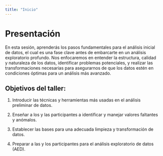 ```yaml
---
title: "Inicio"
---
```


# Presentación

En esta sesión, aprenderás los pasos fundamentales para el análisis inicial de datos, el cual es una fase clave antes de embarcarte en un análisis exploratorio profundo. Nos enfocaremos en entender la estructura, calidad y naturaleza de los datos, identificar problemas potenciales, y realizar las transformaciones necesarias para asegurarnos de que los datos estén en condiciones óptimas para un análisis más avanzado.

## Objetivos del taller:

1.  Introducir las técnicas y herramientas más usadas en el análisis preliminar de datos.

2.  Enseñar a los y las participantes a identificar y manejar valores faltantes y anómalos.

3.  Establecer las bases para una adecuada limpieza y transformación de datos.

4.  Preparar a las y los participantes para el análisis exploratorio de datos (AED).